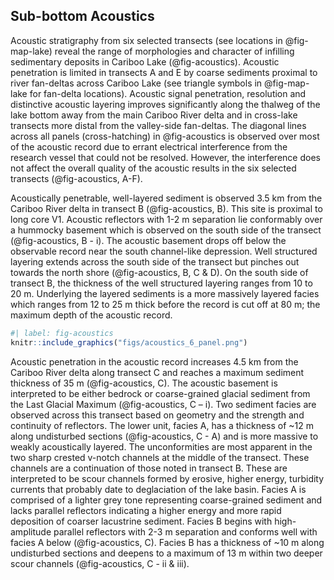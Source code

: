 ## Sub-bottom Acoustics

Acoustic stratigraphy from six selected transects (see locations in @fig-map-lake) reveal the range of morphologies and character of infilling sedimentary deposits in Cariboo Lake (@fig-acoustics). Acoustic penetration is limited in transects A and E by coarse sediments proximal to river fan-deltas across Cariboo Lake (see triangle symbols in @fig-map-lake for fan-delta locations). Acoustic signal penetration, resolution and distinctive acoustic layering improves significantly along the thalweg of the lake bottom away from the main Cariboo River delta and in cross-lake transects more distal from the valley-side fan-deltas. The diagonal lines across all panels (cross-hatching) in @fig-acoustics is observed over most of the acoustic record due to errant electrical interference from the research vessel that could not be resolved. However, the interference does not affect the overall quality of the acoustic results in the six selected transects (@fig-acoustics, A-F).

Acoustically penetrable, well-layered sediment is observed 3.5 km from the Cariboo River delta in transect B (@fig-acoustics, B). This site is proximal to long core V1. Acoustic reflectors with 1-2 m separation lie conformably over a hummocky basement which is observed on the south side of the transect (@fig-acoustics, B - i). The acoustic basement drops off below the observable record near the south channel-like depression. Well structured layering extends across the south side of the transect but pinches out towards the north shore (@fig-acoustics, B, C & D). On the south side of transect B, the thickness of the well structured layering ranges from 10 to 20 m. Underlying the layered sediments is a more massively layered facies which ranges from 12 to 25 m thick before the record is cut off at 80 m; the maximum depth of the acoustic record. 

```r
#| label: fig-acoustics
knitr::include_graphics("figs/acoustics_6_panel.png")
```

Acoustic penetration in the acoustic record increases 4.5 km from the Cariboo River delta along transect C and reaches a maximum sediment thickness of 35 m (@fig-acoustics, C). The acoustic basement is interpreted to be either bedrock or coarse-grained glacial sediment from the Last Glacial Maximum (@fig-acoustics, C – i). Two sediment facies are observed across this transect based on geometry and the strength and continuity of reflectors. The lower unit, facies A, has a thickness of ~12 m along undisturbed sections (@fig-acoustics, C - A) and is more massive to weakly acoustically layered. The unconformities are most apparent in the two sharp crested v-notch channels at the middle of the transect. These channels are a continuation of those noted in transect B. These are interpreted to be scour channels formed by erosive, higher energy, turbidity currents that probably date to deglaciation of the lake basin. Facies A is comprised of a lighter grey tone representing coarse-grained sediment and lacks parallel reflectors indicating a higher energy and more rapid deposition of coarser lacustrine sediment. Facies B begins with high-amplitude parallel reflectors with 2-3 m separation and conforms well with facies A below (@fig-acoustics, C). Facies B has a thickness of ~10 m along undisturbed sections and deepens to a maximum of 13 m within two deeper scour channels (@fig-acoustics, C - ii & iii). 